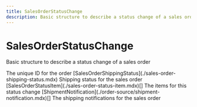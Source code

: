```yaml
---
title: SalesOrderStatusChange
description: Basic structure to describe a status change of a sales order
---
```


SalesOrderStatusChange
===============================================
Basic structure to describe a status change of a sales order

<Reference>
  <Field name="order_id" type="string" nullable={false}>
    <Description>
      The unique ID for the order
    </Description>
  </Field>
  <Field name="status" nullable={true}>
    <Type>
      [SalesOrderShippingStatus](./sales-order-shipping-status.mdx)
    </Type>
    <Description>
      Shipping status for the sales order
    </Description>
  </Field>
  <Field name="sales_order_status_item" nullable={true}>
    <Type>
      [SalesOrderStatusItem](./sales-order-status-item.mdx)[]
    </Type>
    <Description>
      The items for this status change
    </Description>
  </Field>
  <Field name="shipments" nullable={true}>
    <Type>
      [ShipmentNotification](./order-source/shipment-notification.mdx)[]
    </Type>
    <Description>
      The shipping notifications for the sales order
    </Description>
  </Field>
</Reference>